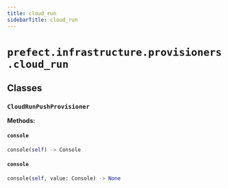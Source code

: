 ```yaml
---
title: cloud_run
sidebarTitle: cloud_run
---
```


# `prefect.infrastructure.provisioners.cloud_run`

## Classes

### `CloudRunPushProvisioner` <sup><a href="https://github.com/PrefectHQ/prefect/blob/main/src/prefect/infrastructure/provisioners/cloud_run.py#L34" target="_blank"><Icon icon="github" size="14" /></a></sup>

**Methods:**

#### `console` <sup><a href="https://github.com/PrefectHQ/prefect/blob/main/src/prefect/infrastructure/provisioners/cloud_run.py#L44" target="_blank"><Icon icon="github" size="14" /></a></sup>

```python
console(self) -> Console
```

#### `console` <sup><a href="https://github.com/PrefectHQ/prefect/blob/main/src/prefect/infrastructure/provisioners/cloud_run.py#L48" target="_blank"><Icon icon="github" size="14" /></a></sup>

```python
console(self, value: Console) -> None
```
